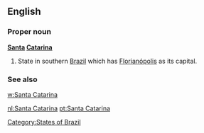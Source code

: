 ==English==

===Proper noun===
'''[[Santa]] [[Catarina]]'''

# State in southern [[Brazil]] which has [[Florianópolis]] as its capital.

===See also===
[[w:Santa Catarina]]

[[Category:States of Brazil]]

[[nl:Santa Catarina]]
[[pt:Santa Catarina]]